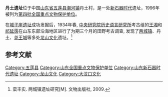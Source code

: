 {{全国重点文物保护单位
|名称 = 丹土遗址
|图片 = 
|所在 = [[山东省|山东省]][[五莲县|五莲县]]
|分类 = 古遗址
|时代 = 新石器时代
|编号 = [[第四批全国重点文物保护单位|第四批]]第11项
|登录 = 1996年11月20日
}}

'''丹土遗址'''位于中国[[山东省|山东省]][[五莲县|五莲县]][[潮河镇_(五莲县)|潮河镇]]丹土村，是一处[[新石器时代|新石器时代]]遗址，1996年被列为[[第四批全国重点文物保护单位|第四批全国重点文物保护单位]]。

在[[城子崖遗址|城子崖遗址]]成功发掘后，1934年春, [[中央研究院历史语言研究所|中央研究院历史语言研究所]]考古组的[[王湘|王湘]]和[[祁延霈|祁延霈]]在山东东部沿海地区进行了为期三个月的田野考古调查, 发现了[[两城镇遗址|两城镇]]、丹土、[[尧王城遗址|尧王城]]等多处[[龙山文化|龙山文化]]遗址。<ref>栾丰实. 两城镇遗址研究[M]. 文物出版社, 2009.</ref>

{{Gallery
|width = 300
|height = 
|lines = 1
|File:Hangzhou Liangzhu Museum 2015.08.02 15-09-03.jpg|玉牙璧，龙山文化，五莲丹土出土
|File:Hangzhou Liangzhu Museum 2015.08.02 15-10-53.jpg|玉琮，大汶口文化，五莲丹土出土
|File:Hangzhou Liangzhu Museum 2015.08.02 15-14-29.jpg|玉筒形器，大汶口文化，五莲丹土出土
|File:Hangzhou Liangzhu Museum 2015.08.02 15-26-55.jpg|石鉞，大汶口文化，五莲丹土出土
}}

==参考文献==
{{commonscat|Dantu Site}}
{{reflist}}

{{山东全国重点文物保护单位}}

{{DEFAULTSORT:D}}
[[Category:五莲县|Category:五莲县]]
[[Category:山东全国重点文物保护单位|Category:山东全国重点文物保护单位]]
[[Category:山东新石器时代遗址|Category:山东新石器时代遗址]]
[[Category:龙山文化|Category:龙山文化]]
[[Category:大汶口文化|Category:大汶口文化]]